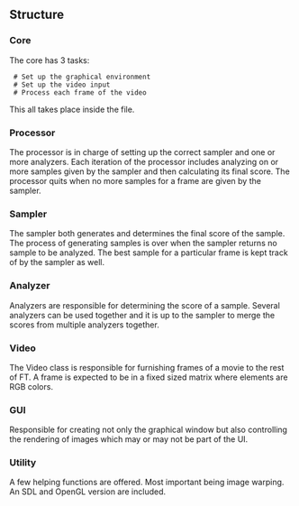 == Structure ==

=== Core ===

The core has 3 tasks: 

  # Set up the graphical environment
  # Set up the video input
  # Process each frame of the video

This all takes place inside the {{{main.cpp}}} file. 

=== Processor ===

The processor is in charge of setting up the correct sampler and one or more analyzers. Each iteration of the processor includes analyzing on or more samples given by the sampler and then calculating its final score. The processor quits when no more samples for a frame are given by the sampler. 

=== Sampler ===

The sampler both generates and determines the final score of the sample. The process of generating samples is over when the sampler returns no sample to be analyzed. The best sample for a particular frame is kept track of by the sampler as well. 

=== Analyzer ===

Analyzers are responsible for determining the score of a sample. Several analyzers can be used together and it is up to the sampler to merge the scores from multiple analyzers together. 

=== Video ===

The Video class is responsible for furnishing frames of a movie to the rest of FT. A frame is expected to be in a fixed sized matrix where elements are RGB colors. 

=== GUI ===

Responsible for creating not only the graphical window but also controlling the rendering of images which may or may not be part of the UI.

=== Utility ===

A few helping functions are offered. Most important being image warping. An SDL and OpenGL version are included. 